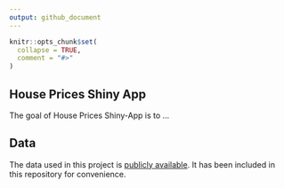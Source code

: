 ```yaml
---
output: github_document
---
```


<!-- README.md is generated from README.Rmd. Please edit that file -->

```r
knitr::opts_chunk$set(
  collapse = TRUE,
  comment = "#>"
)
```

## House Prices Shiny App

<!-- badges: start -->
<!-- badges: end -->

The goal of House Prices Shiny-App is to ...



## Data

The data used in this project is [publicly available](https://www.kaggle.com/c/house-prices-advanced-regression-techniques/data). 
It has been included in this repository for convenience.
